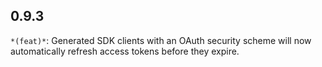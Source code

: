## 0.9.3
`*(feat)*`: Generated SDK clients with an OAuth security scheme will now automatically refresh access tokens before they expire.


